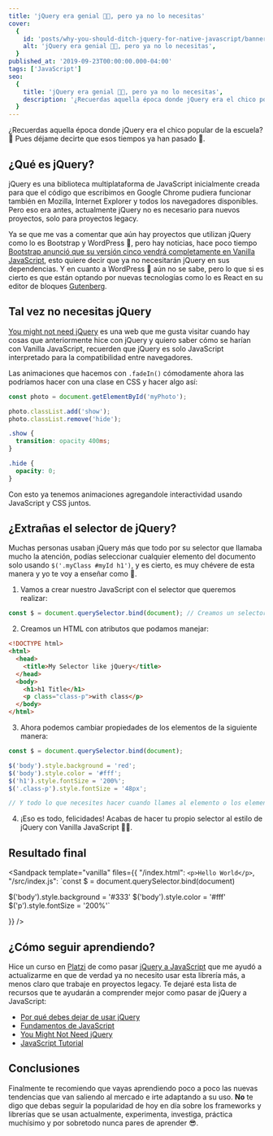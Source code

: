 ```yaml
---
title: 'jQuery era genial 💅🏻, pero ya no lo necesitas'
cover:
  {
    id: 'posts/why-you-should-ditch-jquery-for-native-javascript/banner',
    alt: 'jQuery era genial 💅🏻, pero ya no lo necesitas',
  }
published_at: '2019-09-23T00:00:00.000-04:00'
tags: ['JavaScript']
seo:
  {
    title: 'jQuery era genial 💅🏻, pero ya no lo necesitas',
    description: '¿Recuerdas aquella época donde jQuery era el chico popular de la escuela? 🤩  Pues déjame decirte que esos tiempos ya han pasado 👴.',
  }
---
```


¿Recuerdas aquella época donde jQuery era el chico popular de la escuela? 🤩 Pues déjame decirte que esos tiempos ya han pasado 👴.

## ¿Qué es jQuery?

jQuery es una biblioteca multiplataforma de JavaScript inicialmente creada para que el código que escribimos en Google Chrome pudiera funcionar también en Mozilla, Internet Explorer y todos los navegadores disponibles. Pero eso era antes, actualmente jQuery no es necesario para nuevos proyectos, solo para proyectos legacy.

Ya se que me vas a comentar que aún hay proyectos que utilizan jQuery como lo es Bootstrap y WordPress 🤨, pero hay noticias, hace poco tiempo [Bootstrap anunció que su versión cinco vendrá completamente en Vanilla JavaScript](https://github.com/twbs/bootstrap/pull/23586), esto quiere decir que ya no necesitarán jQuery en sus dependencias. Y en cuanto a WordPress 🤔 aún no se sabe, pero lo que si es cierto es que están optando por nuevas tecnologías como lo es React en su editor de bloques [Gutenberg](https://github.com/WordPress/gutenberg).

## Tal vez no necesitas jQuery

[You might not need jQuery](http://youmightnotneedjquery.com/) es una web que me gusta visitar cuando hay cosas que anteriormente hice con jQuery y quiero saber cómo se harían con Vanilla JavaScript, recuerden que jQuery es solo JavaScript interpretado para la compatibilidad entre navegadores.

Las animaciones que hacemos con `.fadeIn()` cómodamente ahora las podríamos hacer con una clase en CSS y hacer algo así:

```js
const photo = document.getElementById('myPhoto');

photo.classList.add('show');
photo.classList.remove('hide');
```

```css
.show {
  transition: opacity 400ms;
}

.hide {
  opacity: 0;
}
```

Con esto ya tenemos animaciones agregandole interactividad usando JavaScript y CSS juntos.

## ¿Extrañas el selector de jQuery?

Muchas personas usaban jQuery más que todo por su selector que llamaba mucho la atención, podías seleccionar cualquier elemento del documento solo usando `$('.myClass #myId h1')`, y es cierto, es muy chévere de esta manera y yo te voy a enseñar como 🥳.

1. Vamos a crear nuestro JavaScript con el selector que queremos realizar:

```js
const $ = document.querySelector.bind(document); // Creamos un selector que haga referencia a todo el documento actual
```

2. Creamos un HTML con atributos que podamos manejar:

```html
<!DOCTYPE html>
<html>
  <head>
    <title>My Selector like jQuery</title>
  </head>
  <body>
    <h1>h1 Title</h1>
    <p class="class-p">with class</p>
  </body>
</html>
```

3. Ahora podemos cambiar propiedades de los elementos de la siguiente manera:

```js
const $ = document.querySelector.bind(document);

$('body').style.background = 'red';
$('body').style.color = '#fff';
$('h1').style.fontSize = '200%';
$('.class-p').style.fontSize = '48px';

// Y todo lo que necesites hacer cuando llames al elemento o los elementos
```

4. ¡Eso es todo, felicidades! Acabas de hacer tu propio selector al estilo de jQuery con Vanilla JavaScript 🎉🥳.

## Resultado final

<Sandpack
  template="vanilla"
  files={{
    "/index.html": `<p>Hello World</p>`,
    "/src/index.js": `const $ = document.querySelector.bind(document)

$('body').style.background = '#333'
$('body').style.color = '#fff'
$('p').style.fontSize = '200%'`

}}
/>

## ¿Cómo seguir aprendiendo?

Hice un curso en [Platzi](https://platzi.com) de como pasar [jQuery a JavaScript](https://platzi.com/clases/jquery-js/) que me ayudó a actualizarme en que de verdad ya no necesito usar esta librería más, a menos claro que trabaje en proyectos legacy. Te dejaré esta lista de recursos que te ayudarán a comprender mejor como pasar de jQuery a JavaScript:

- [Por qué debes dejar de usar jQuery](https://platzi.com/blog/debes-dejar-de-usar-jquery/)
- [Fundamentos de JavaScript](https://platzi.com/clases/fundamentos-javascript/)
- [You Might Not Need jQuery](http://youmightnotneedjquery.com/)
- [JavaScript Tutorial](https://www.w3schools.com/js/default.asp)

## Conclusiones

Finalmente te recomiendo que vayas aprendiendo poco a poco las nuevas tendencias que van saliendo al mercado e irte adaptando a su uso. **No** te digo que debas seguir la popularidad de hoy en día sobre los frameworks y librerías que se usan actualmente, experimenta, investiga, práctica muchísimo y por sobretodo nunca pares de aprender 😎.
